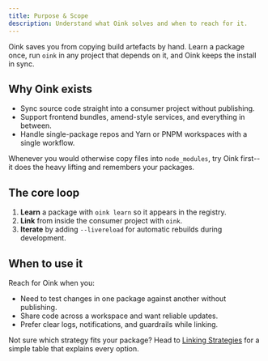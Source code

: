 ```yaml
---
title: Purpose & Scope
description: Understand what Oink solves and when to reach for it.
---
```



Oink saves you from copying build artefacts by hand. Learn a package once, run `oink` in any project that depends on it, and Oink keeps the install in sync.

## Why Oink exists

- Sync source code straight into a consumer project without publishing.
- Support frontend bundles, amend-style services, and everything in between.
- Handle single-package repos and Yarn or PNPM workspaces with a single workflow.

<Aside type="tip">
  <p>Whenever you would otherwise copy files into <code>node_modules</code>, try Oink first--it does the heavy lifting and remembers your packages.</p>
</Aside>

## The core loop

1. **Learn** a package with `oink learn` so it appears in the registry.
2. **Link** from inside the consumer project with `oink`.
3. **Iterate** by adding <code>--livereload</code> for automatic rebuilds during development.

## When to use it

Reach for Oink when you:

- Need to test changes in one package against another without publishing.
- Share code across a workspace and want reliable updates.
- Prefer clear logs, notifications, and guardrails while linking.

Not sure which strategy fits your package? Head to [Linking Strategies](/using-oink/linking-strategies/) for a simple table that explains every option.
